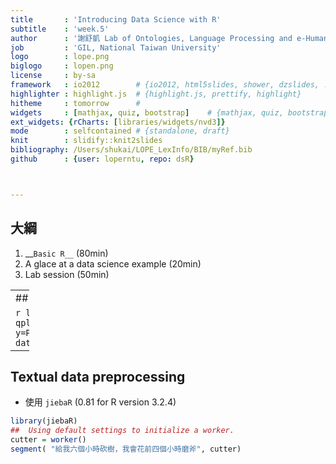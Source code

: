 ```yaml
---
title       : 'Introducing Data Science with R'
subtitle    : 'week.5'
author      : '謝舒凱 Lab of Ontologies, Language Processing and e-Humanities'
job         : 'GIL, National Taiwan University'
logo        : lope.png
biglogo     : lopen.png
license     : by-sa
framework   : io2012        # {io2012, html5slides, shower, dzslides, ...}
highlighter : highlight.js  # {highlight.js, prettify, highlight}
hitheme     : tomorrow      # 
widgets     : [mathjax, quiz, bootstrap]    # {mathjax, quiz, bootstrap}
ext_widgets: {rCharts: [libraries/widgets/nvd3]}
mode        : selfcontained # {standalone, draft}
knit        : slidify::knit2slides
bibliography: /Users/shukai/LOPE_LexInfo/BIB/myRef.bib
github      : {user: loperntu, repo: dsR}



--- 
```

## 大綱
1. __``Basic R__``  (80min)
2. A glace at a data science example (20min)
3. Lab session (50min)




---
##

```r
library(ggplot2)
qplot(x=Sepal.Length, y=Petal.Length, data=iris)
```



---
## Textual data preprocessing

- 使用 `jiebaR` (0.81 for R version 3.2.4)
```r
library(jiebaR)
##  Using default settings to initialize a worker.
cutter = worker()
segment( "給我六個小時砍樹，我會花前四個小時磨斧", cutter)
```


